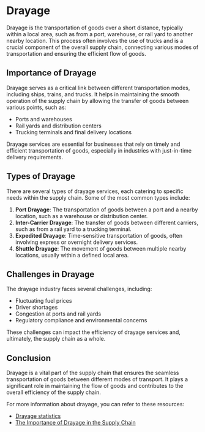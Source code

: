 # Drayage

Drayage is the transportation of goods over a short distance, typically within a local area, such as from a port, warehouse, or rail yard to another nearby location. This process often involves the use of trucks and is a crucial component of the overall supply chain, connecting various modes of transportation and ensuring the efficient flow of goods.

## Importance of Drayage

Drayage serves as a critical link between different transportation modes, including ships, trains, and trucks. It helps in maintaining the smooth operation of the supply chain by allowing the transfer of goods between various points, such as:

- Ports and warehouses
- Rail yards and distribution centers
- Trucking terminals and final delivery locations

Drayage services are essential for businesses that rely on timely and efficient transportation of goods, especially in industries with just-in-time delivery requirements.

## Types of Drayage

There are several types of drayage services, each catering to specific needs within the supply chain. Some of the most common types include:

1. **Port Drayage**: The transportation of goods between a port and a nearby location, such as a warehouse or distribution center.
2. **Inter-Carrier Drayage**: The transfer of goods between different carriers, such as from a rail yard to a trucking terminal.
3. **Expedited Drayage**: Time-sensitive transportation of goods, often involving express or overnight delivery services.
4. **Shuttle Drayage**: The movement of goods between multiple nearby locations, usually within a defined local area.

## Challenges in Drayage

The drayage industry faces several challenges, including:

- Fluctuating fuel prices
- Driver shortages
- Congestion at ports and rail yards
- Regulatory compliance and environmental concerns

These challenges can impact the efficiency of drayage services and, ultimately, the supply chain as a whole.

## Conclusion

Drayage is a vital part of the supply chain that ensures the seamless transportation of goods between different modes of transport. It plays a significant role in maintaining the flow of goods and contributes to the overall efficiency of the supply chain.

For more information about drayage, you can refer to these resources:

- [Drayage statistics](https://www.freightwaves.com/news/what-is-drayage)
- [The Importance of Drayage in the Supply Chain](https://www.supplychaindive.com/news/drayage-importance-supply-chain/533379/)
